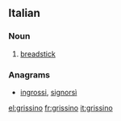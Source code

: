 ==Italian==

===Noun===
{{it-noun|m|grissini}}

# [[breadstick]]

===Anagrams===
* [[ingrossi#Italian|ingrossi]], [[signorsì#Italian|signorsì]]

[[el:grissino]]
[[fr:grissino]]
[[it:grissino]]